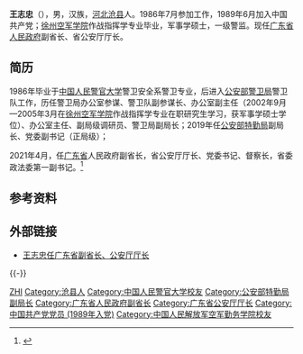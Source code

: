 '''王志忠'''（{{bd|1965年|10月||catIdx=Wang王}}），男，汉族，[[河北|河北]][[沧县|沧县]]人。1986年7月参加工作，1989年6月加入中国共产党；[[徐州空军学院|徐州空军学院]]作战指挥学专业毕业，军事学硕士，一级警监。现任[[广东省人民政府|广东省人民政府]]副省长、省公安厅厅长。
 
== 简历 ==
1986年毕业于[[中国人民警官大学|中国人民警官大学]]警卫安全系警卫专业，后进入[[公安部警卫局|公安部警卫局]]警卫队工作，历任警卫局办公室参谋、警卫队副参谋长、办公室副主任（2002年9月—2005年3月在[[徐州空军学院|徐州空军学院]]作战指挥学专业在职研究生学习，获军事学硕士学位）、办公室主任、副局级调研员、警卫局副局长；2019年任[[公安部特勤局|公安部特勤局]]副局长、党委副书记（正局级）；

2021年4月，任[[广东省|广东省]]人民政府副省长，省公安厅厅长、党委书记、督察长，省委政法委第一副书记。<ref>{{Cite web|title=王志忠任广东省副省长 接替李春生任省公安厅厅长_中国经济网——国家经济门户|url=http://district.ce.cn/newarea/sddy/202104/09/t20210409_36458005.shtml|accessdate=2021-04-09|work=district.ce.cn|archive-date=2021-06-16|archive-url=https://web.archive.org/web/20210616234558/http://district.ce.cn/newarea/sddy/202104/09/t20210409_36458005.shtml|dead-url=no}}</ref>
 
== 参考资料 ==
{{reflist}}
 
== 外部链接 ==
*[http://gd.people.com.cn/n2/2021/0409/c123932-34667895.html 王志忠任广东省副省长、公安厅厅长]

{{-}}
{{start box}}
{{s-gov|prc}}
{{s-before|[[李春生_(1961年)|李春生]]}}
{{s-title|[[广东省公安厅|广东省公安厅]]厅长|2021年4月－}}
{{s-inc}}
{{end box}}
 
{{广东省领导人}}
{{DEFAULTSORT:Wang王}}
[[Category:王姓|ZHI]]
[[Category:沧县人|Category:沧县人]]
[[Category:中国人民警官大学校友|Category:中国人民警官大学校友]]
[[Category:公安部特勤局副局长|Category:公安部特勤局副局长]]
[[Category:广东省人民政府副省长|Category:广东省人民政府副省长]]
[[Category:广东省公安厅厅长|Category:广东省公安厅厅长]]
[[Category:中国共产党党员_(1989年入党)|Category:中国共产党党员 (1989年入党)]]
[[Category:中国人民解放军空军勤务学院校友|Category:中国人民解放军空军勤务学院校友]]